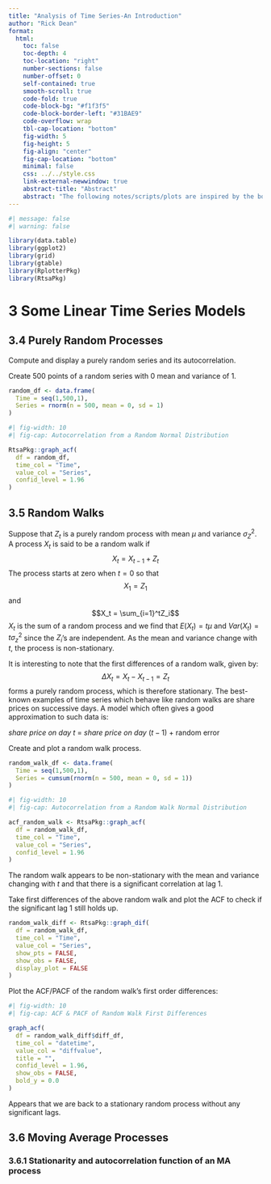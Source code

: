 ```yaml
---
title: "Analysis of Time Series-An Introduction"
author: "Rick Dean"
format:
  html:
    toc: false
    toc-depth: 4
    toc-location: "right"
    number-sections: false
    number-offset: 0
    self-contained: true
    smooth-scroll: true
    code-fold: true
    code-block-bg: "#f1f3f5"
    code-block-border-left: "#31BAE9"
    code-overflow: wrap
    tbl-cap-location: "bottom"
    fig-width: 5
    fig-height: 5
    fig-align: "center"
    fig-cap-location: "bottom"
    minimal: false
    css: ../../style.css
    link-external-newwindow: true
    abstract-title: "Abstract"
    abstract: "The following notes/scripts/plots are inspired by the book [The Analysis of Time Series: An Introduction](http://www.ams.sunysb.edu/~xing/tsRbook/index.html) by Chris Chatfield and Haipeng Xing"
---
```


```r
#| message: false
#| warning: false

library(data.table)
library(ggplot2)
library(grid)
library(gtable)
library(RplotterPkg)
library(RtsaPkg)
```

# 3 Some Linear Time Series Models

## 3.4 Purely Random Processes

:::topic
Compute and display a purely random series and its autocorrelation.
::: 

Create 500 points of a random series with 0 mean and variance of 1.

```r
random_df <- data.frame(
  Time = seq(1,500,1),
  Series = rnorm(n = 500, mean = 0, sd = 1)
)
```

```r
#| fig-width: 10
#| fig-cap: Autocorrelation from a Random Normal Distribution

RtsaPkg::graph_acf(
  df = random_df,
  time_col = "Time",
  value_col = "Series",
  confid_level = 1.96
)
```

## 3.5 Random Walks

Suppose that $Z_t$ is a purely random process with mean $\mu$ and variance $\sigma_Z^2$. A process $X_t$ is said to be a random walk if
$$X_t = X_{t-1} + Z_t$$
The process starts at zero when $t = 0$ so that 
$$X_1 = Z_1$$
and 
$$X_t = \sum_{i=1}^tZ_i$$
$X_t$ is the sum of a random process and we find that $E(X_t) = t\mu$ and $Var(X_t) = t\sigma_z^2$ since the $Z_i$'s are independent. As the mean and variance change with $t$, the process is non-stationary.

It is interesting to note that the first differences of a random walk, given by:
$$\Delta X_t = X_t - X_{t-1} = Z_t$$
forms a purely random process, which is therefore stationary.
The best-known examples of time series which behave like random walks are share prices on successive days. A model which often gives a good approximation to such data is:

*share price on day* $t$ = *share price on day* $(t-1)$ + random error

:::topic
Create and plot a random walk process.
:::

```r
random_walk_df <- data.frame(
  Time = seq(1,500,1),
  Series = cumsum(rnorm(n = 500, mean = 0, sd = 1))
)
```

```r
#| fig-width: 10
#| fig-cap: Autocorrelation from a Random Walk Normal Distribution

acf_random_walk <- RtsaPkg::graph_acf(
  df = random_walk_df,
  time_col = "Time",
  value_col = "Series",
  confid_level = 1.96
)
```

The random walk appears to be non-stationary with the mean and variance changing with $t$ and that there is a significant correlation at lag 1.

:::topic
Take first differences of the above random walk and plot the ACF to check if the significant lag 1 still holds up.
:::

```r
random_walk_diff <- RtsaPkg::graph_dif(
  df = random_walk_df,
  time_col = "Time",
  value_col = "Series",
  show_pts = FALSE,
  show_obs = FALSE,
  display_plot = FALSE
)
```

Plot the ACF/PACF of the random walk's first order differences:
```r
#| fig-width: 10
#| fig-cap: ACF & PACF of Random Walk First Differences

graph_acf(
  df = random_walk_diff$diff_df,
  time_col = "datetime",
  value_col = "diffvalue",
  title = "",
  confid_level = 1.96,
  show_obs = FALSE,
  bold_y = 0.0
)
```

Appears that we are back to a stationary random process without any significant lags.

## 3.6 Moving Average Processes

### 3.6.1 Stationarity and autocorrelation function of an MA process


